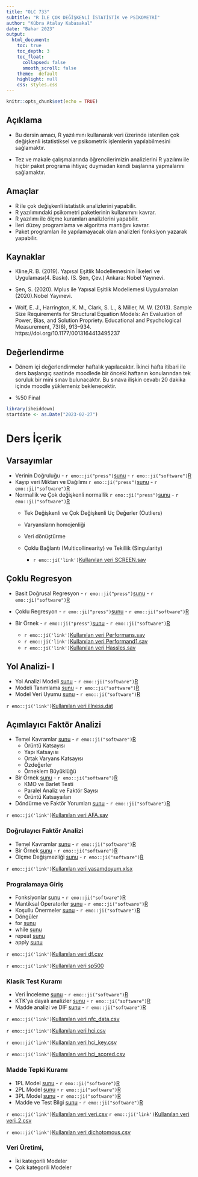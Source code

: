 ---
title: "OLC 733" 
subtitle: "R İLE ÇOK DEĞİŞKENLİ İSTATİSTİK ve PSİKOMETRİ"
author: "Kübra Atalay Kabasakal"
date: "Bahar 2023"
output: 
  html_document:
    toc: true
    toc_depth: 3
    toc_float: 
      collapsed: false
      smooth_scroll: false
    theme:  default
    highlight: null
    css: styles.css
---

```{r setup, include=FALSE}
knitr::opts_chunk$set(echo = TRUE)
```

  
## Açıklama

- Bu dersin amacı, R yazılımını kullanarak veri üzerinde istenilen çok değişkenli istatistiksel ve psikometrik işlemlerin yapılabilmesini sağlamaktır. 

- Tez ve makale çalışmalarında öğrencilerimizin analizlerini R yazılımı ile hiçbir paket programa ihtiyaç duymadan kendi başlarına yapmalarını sağlamaktır.  

## Amaçlar

- R ile çok değişkenli istatistik analizlerini yapabilir. 
- R yazılımındaki psikometri paketlerinin kullanımını kavrar. 
- R yazılımı ile ölçme kuramları analizlerini yapabilir. 
- İleri düzey programlama ve algoritma mantığını kavrar. 
- Paket programları ile yapılamayacak olan analizleri fonksiyon yazarak yapabilir.



##  Kaynaklar
 

- Kline,R. B. (2019). Yapısal Eşitlik Modellemesinin İlkeleri ve Uygulaması(4. Baskı). (S. Şen, Çev.)
Ankara: Nobel Yayınevi.


- Şen, S. (2020). Mplus ile Yapısal Eşitlik Modellemesi Uygulamaları (2020).Nobel Yayınevi.

- Wolf, E. J., Harrington, K. M., Clark, S. L., & Miller, M. W. (2013). Sample Size Requirements for Structural Equation Models: An Evaluation of Power, Bias, and Solution Propriety. Educational and Psychological Measurement, 73(6), 913–934. https://doi.org/10.1177/0013164413495237

## Değerlendirme

- Dönem içi değerlendirmeler haftalık yapılacaktır. İkinci hafta itibari ile ders 
başlangıç saatinde moodlede bir önceki haftanın konularından tek soruluk bir mini sınav bulunacaktır. Bu sınava ilişkin cevabı 20 dakika içinde moodle yüklemeniz beklenecektir.





- %50 Final

```{r echo=FALSE, message=FALSE, warning=FALSE}
library(iheiddown)
startdate <- as.Date("2023-02-27")
```


# Ders İçerik
##  Varsayımlar 
- Verinin Doğruluğu - `r emo::ji("press")`[sunu](01_Veri_Inceleme.pdf) - `r emo::ji("software")`[R](01_Veri_Inceleme.R)
- Kayıp veri Miktarı ve Dağılımı `r emo::ji("press")`[sunu](02_Kayıp_Degerler.pdf) - `r emo::ji("software")`[R](02_Kayıp_Degerler.R)
- Normallik ve Çok değişkenli normallik `r emo::ji("press")`[sunu](03_Normallik.pdf) - `r emo::ji("software")`[R](03_Normallik.R)
  - Tek Değişkenli ve Çok Değişkenli Uç Değerler (Outliers)
  - Varyansların homojenliği
  - Veri dönüştürme
  - Çoklu Bağlantı (Multicollinearity) ve Tekillik (Singularity)

    - `r emo::ji('link')`[Kullanılan veri SCREEN.sav](SCREEN.sav)


##  Çoklu Regresyon

- Basit Doğrusal Regresyon - `r emo::ji("press")`[sunu](CR_1.pdf) - `r emo::ji("software")`[R](CR_1.R)
- Çoklu Regresyon - `r emo::ji("press")`[sunu](CR_2.pdf) - `r emo::ji("software")`[R](CR_2.R)
- Bir Örnek - `r emo::ji("press")`[sunu](CR_3.pdf) - `r emo::ji("software")`[R](CR_3.R)

    - `r emo::ji('link')`[Kullanılan veri Performans.sav](Performans.sav)
    - `r emo::ji('link')`[Kullanılan veri Performand1.sav](Performansd1.sav)
    - `r emo::ji('link')`[Kullanılan veri Hassles.sav](Hassles.sav)


##  Yol Analizi- I

- Yol Analizi Modeli [sunu](Yolanalizi_1.pdf) - `r emo::ji("software")`[R](Yolanalizi_1.R)
-  Modeli Tanımlama [sunu](Yolanalizi_2.pdf) - `r emo::ji("software")`[R](Yolanalizi_2.R)
-  Model Veri Uyumu [sunu](Yolanalizi_3.pdf) - `r emo::ji("software")`[R](Yolanalizi_3.R)

`r emo::ji('link')`[Kullanılan veri illness.dat](illness.dat)


##  Açımlayıcı Faktör Analizi
- Temel Kavramlar [sunu](AFA_1.pdf) - `r emo::ji("software")`[R](AFA_1.R)
  - Örüntü Katsayısı
  - Yapı Katsayısı
  - Ortak Varyans Katsayısı
  - Özdeğerler
  - Örneklem Büyüklüğü
- Bir Örnek [sunu](AFA_2.pdf) - `r emo::ji("software")`[R](AFA_2.R)
  - KMO ve Barlet Testi
  - Paralel Analiz ve Faktör Sayısı
  - Örüntü Katsayaıları
- Döndürme ve Faktör Yorumları [sunu](AFA_3.pdf) - `r emo::ji("software")`[R](AFA_3.R)

`r emo::ji('link')`[Kullanılan veri AFA.sav](AFA.sav)



###  Doğrulayıcı Faktör Analizi


- Temel Kavramlar [sunu](DFA_1.pdf) - `r emo::ji("software")`[R](DFA_1.R)
- Bir Örnek [sunu](DFA_2.pdf) - `r emo::ji("software")`[R](DFA_2.R)
- Ölçme Değişmezliği [sunu](DFA_3.pdf) - `r emo::ji("software")`[R](DFA_3.R)

`r emo::ji('link')`[Kullanılan veri yasamdoyum.xlsx](yasamdoyum.xlsx)


###  Progralamaya Giriş

- Fonksiyonlar [sunu](1_Fonksiyonlar.pdf) - `r emo::ji("software")`[R](1_Fonksiyonlar.R)
- Mantiksal Operatorler [sunu](2_mantiksal_operatorler.pdf) - `r emo::ji("software")`[R](2_mantiksal_operatorler.R)
- Koşullu Önermeler [sunu](3_kosullu-onermeler.pdf) - `r emo::ji("software")`[R](3_kosullu-onermeler.R)
- Döngüler 
- for [sunu](4_for_dongu.pdf)
- while [sunu](5_while.pdf)
- repeat [sunu](6_repeat.pdf)
- apply [sunu](7_apply.pdf)



`r emo::ji('link')`[Kullanılan veri df.csv](df.csv)
  
`r emo::ji('link')`[Kullanılan veri sp500](sp500.rds)


### Klasik Test Kuramı

- Veri İnceleme [sunu](ctt_1.pdf) - `r emo::ji("software")`[R](ctt_1.R)
- KTK'ya dayalı analizler [sunu](ctt_2.pdf) - `r emo::ji("software")`[R](ctt_2.R)
- Madde analizi ve DIF [sunu](ctt_3.pdf) - `r emo::ji("software")`[R](ctt_3.R)

`r emo::ji('link')`[Kullanılan veri nfc_data.csv](nfc_data.csv)
  
`r emo::ji('link')`[Kullanılan veri hci.csv](hci.csv)

`r emo::ji('link')`[Kullanılan veri hci_key.csv](hci_key.csv)

`r emo::ji('link')`[Kullanılan veri hci_scored.csv](hci_scored.csv)

### Madde Tepki Kuramı

- 1PL Model [sunu](MTK_1.pdf) - `r emo::ji("software")`[R](MTK_1.R)
- 2PL Model [sunu](MTK_2.pdf) - `r emo::ji("software")`[R](MTK_2.R)
- 3PL Model [sunu](MTK_3.pdf) - `r emo::ji("software")`[R](MTK_3.R)
- Madde ve Test Bilgi [sunu](MTK_4.pdf) - `r emo::ji("software")`[R](MTK_4.R)

`r emo::ji('link')`[Kullanılan veri veri.csv](veri.csv)
`r emo::ji('link')`[Kullanılan veri veri_2.csv](veri_2.csv)

`r emo::ji('link')`[Kullanılan veri dichotomous.csv](dichotomous.csv)


###  Veri Üretimi,
- İki kategorili Modeler
- Çok kategorili Modeler

